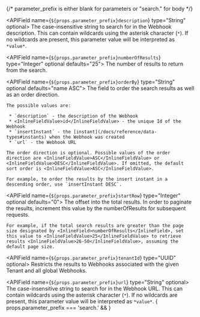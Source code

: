 
{/*  parameter_prefix is either blank for parameters or "search." for body */}

<APIBlock>


  <APIField name={`${props.parameter_prefix}description`} type="String" optional>
    The case-insensitive string to search for in the Webhook description. This can contain wildcards using the asterisk character (`*`). If no wildcards are present, this parameter value will be interpreted as `*value*`.
  </APIField>

  <APIField name={`${props.parameter_prefix}numberOfResults`} type="Integer" optional defaults="25">
    The number of results to return from the search.
  </APIField>

  <APIField name={`${props.parameter_prefix}orderBy`} type="String" optional defaults="name ASC">
    The field to order the search results as well as an order direction.

    The possible values are:

     * `description` - the description of the Webhook
     * <InlineFieldValue>id</InlineFieldValue> - the unique Id of the Webhook
     * `insertInstant` - the [instant](/docs/reference/data-types#instants) when the Webhook was created
     * `url` - the Webhook URL

    The order direction is optional. Possible values of the order direction are <InlineFieldValue>ASC</InlineFieldValue> or <InlineFieldValue>DESC</InlineFieldValue>. If omitted, the default sort order is <InlineFieldValue>ASC</InlineFieldValue>.

    For example, to order the results by the insert instant in a descending order, use `insertInstant DESC`.
  </APIField>

  <APIField name={`${props.parameter_prefix}startRow`} type="Integer" optional defaults="0">
    The offset into the total results. In order to paginate the results, increment this value by the <InlineField>numberOfResults</InlineField> for subsequent requests.

    For example, if the total search results are greater than the page size designated by <InlineField>numberOfResults</InlineField>, set this value to <InlineFieldValue>25</InlineFieldValue> to retrieve results <InlineFieldValue>26-50</InlineFieldValue>, assuming the default page size.
  </APIField>

  <APIField name={`${props.parameter_prefix}tenantId`} type="UUID" optional>
    Restricts the results to Webhooks associated with the given Tenant and all global Webhooks.
  </APIField>

  <APIField name={`${props.parameter_prefix}url`} type="String" optional>
    The case-insensitive string to search for in the Webhook URL. This can contain wildcards using the asterisk character (`*`). If no wildcards are present, this parameter value will be interpreted as `*value*`.
  </APIField>
{ props.parameter_prefix === 'search.' &&
<JSON title="Example Response JSON" src="webhooks/search-post-request.json" />
}
</APIBlock>
